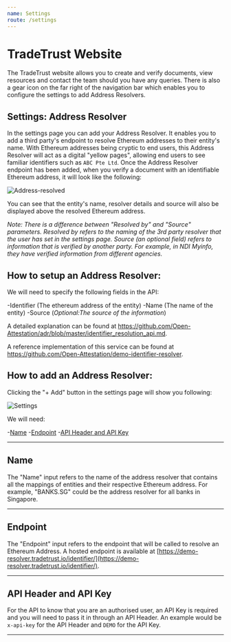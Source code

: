 ```yaml
---
name: Settings
route: /settings
---
```


# TradeTrust Website

The TradeTrust website allows you to create and verify documents, view resources and contact the team should
you have any queries. There is also a gear icon on the far right of the navigation bar which enables you to configure the 
settings to add Address Resolvers.

## Settings: Address Resolver

In the settings page you can add your Address Resolver. It enables you to add a third party's endpoint to resolve 
Ethereum addresses to their entity's name. With Ethereum addresses being cryptic to end users, this Address Resolver
will act as a digital "yellow pages", allowing end users to see familiar identifiers such as `ABC Pte Ltd`. Once the 
Address Resolver endpoint has been added, when you verify a document with an identifiable Ethereum address, it will 
look like the following:

![Address-resolved](./address-resolved.png)

You can see that the entity's name, resolver details and source will also be displayed above the resolved Ethereum 
address.

_Note: There is a difference between "Resolved by" and "Source" parameters. Resolved by refers to the naming of the 3rd 
party resolver that the user has set in the settings page. Source (an optional field) refers to information that is 
verified by another party. For example, in NDI Myinfo, they have verified information from different agencies._

## How to setup an Address Resolver:

We will need to specify the following fields in the API:

-Identifier (The ethereum address of the entity)
-Name (The name of the entity)
-Source (_Optional:The source of the information_)

A detailed explanation can be found at https://github.com/Open-Attestation/adr/blob/master/identifier_resolution_api.md.

A reference implementation of this service can be found at 
https://github.com/Open-Attestation/demo-identifier-resolver.

## How to add an Address Resolver:

Clicking the "+ Add" button in the settings page will show you following:

![Settings](./settings.png)

We will need:

-[Name](#name)
-[Endpoint](#endpoint)
-[API Header and API Key](#api-header-and-api-key)

---

## Name

The "Name" input refers to the name of the address resolver that contains all the mappings of entities and their respective 
Ethereum address. For example, "BANKS.SG" could be the address resolver for all banks in Singapore.

---

## Endpoint

The "Endpoint" input refers to the endpoint that will be called to resolve an Ethereum Address. 
A hosted endpoint is available at [https://demo-resolver.tradetrust.io/identifier/](https://demo-resolver.tradetrust.io/identifier/).

---

## API Header and API Key

For the API to know that you are an authorised user, an API Key is required and you will need to pass it in through an
API Header. An example would be `x-api-key` for the API Header and `DEMO` for the API Key.

---
